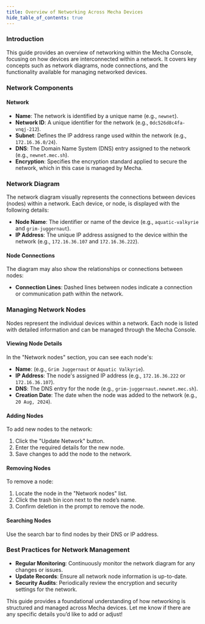 ```yaml
---
title: Overview of Networking Across Mecha Devices
hide_table_of_contents: true
---
```


### Introduction

This guide provides an overview of networking within the Mecha Console, focusing on how devices are interconnected within a network. It covers key concepts such as network diagrams, node connections, and the functionality available for managing networked devices.

### Network Components

#### Network

- **Name**: The network is identified by a unique name (e.g., `newnet`).
- **Network ID**: A unique identifier for the network (e.g., `0dc526d8c4fa-vnqj-212`).
- **Subnet**: Defines the IP address range used within the network (e.g., `172.16.36.0/24`).
- **DNS**: The Domain Name System (DNS) entry assigned to the network (e.g., `newnet.mec.sh`).
- **Encryption**: Specifies the encryption standard applied to secure the network, which in this case is managed by Mecha.

### Network Diagram

The network diagram visually represents the connections between devices (nodes) within a network. Each device, or node, is displayed with the following details:

- **Node Name**: The identifier or name of the device (e.g., `aquatic-valkyrie` and `grim-juggernaut`).
- **IP Address**: The unique IP address assigned to the device within the network (e.g., `172.16.36.107` and `172.16.36.222`).

#### Node Connections

The diagram may also show the relationships or connections between nodes:

- **Connection Lines**: Dashed lines between nodes indicate a connection or communication path within the network.

### Managing Network Nodes

Nodes represent the individual devices within a network. Each node is listed with detailed information and can be managed through the Mecha Console.

#### Viewing Node Details

In the "Network nodes" section, you can see each node's:

- **Name**: (e.g., `Grim Juggernaut` or `Aquatic Valkyrie`).
- **IP Address**: The node's assigned IP address (e.g., `172.16.36.222` or `172.16.36.107`).
- **DNS**: The DNS entry for the node (e.g., `grim-juggernaut.newnet.mec.sh`).
- **Creation Date**: The date when the node was added to the network (e.g., `20 Aug, 2024`).

#### Adding Nodes

To add new nodes to the network:

1. Click the "Update Network" button.
2. Enter the required details for the new node.
3. Save changes to add the node to the network.

#### Removing Nodes

To remove a node:

1. Locate the node in the "Network nodes" list.
2. Click the trash bin icon next to the node’s name.
3. Confirm deletion in the prompt to remove the node.

#### Searching Nodes

Use the search bar to find nodes by their DNS or IP address.

### Best Practices for Network Management

- **Regular Monitoring**: Continuously monitor the network diagram for any changes or issues.
- **Update Records**: Ensure all network node information is up-to-date.
- **Security Audits**: Periodically review the encryption and security settings for the network.

This guide provides a foundational understanding of how networking is structured and managed across Mecha devices. Let me know if there are any specific details you’d like to add or adjust!
